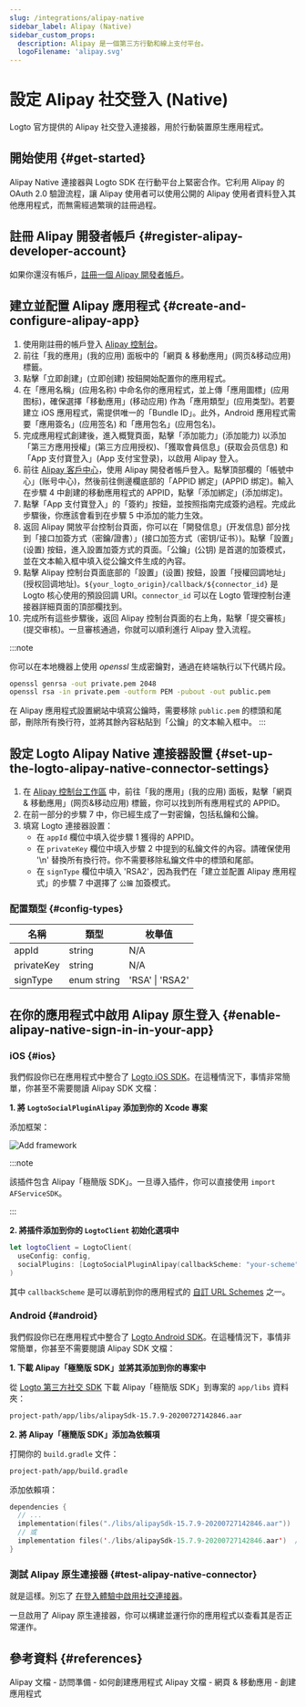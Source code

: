 ```yaml
---
slug: /integrations/alipay-native
sidebar_label: Alipay (Native)
sidebar_custom_props:
  description: Alipay 是一個第三方行動和線上支付平台。
  logoFilename: 'alipay.svg'
---
```



# 設定 Alipay 社交登入 (Native)

Logto 官方提供的 Alipay 社交登入連接器，用於行動裝置原生應用程式。

<GuideTip />

## 開始使用 \{#get-started}

Alipay Native 連接器與 Logto SDK 在行動平台上緊密合作。它利用 Alipay 的 OAuth 2.0 驗證流程，讓 Alipay 使用者可以使用公開的 Alipay 使用者資料登入其他應用程式，而無需經過繁瑣的註冊過程。

## 註冊 Alipay 開發者帳戶 \{#register-alipay-developer-account}

如果你還沒有帳戶，[註冊一個 Alipay 開發者帳戶](https://certifyweb.alipay.com/certify/reg/guide#/)。

## 建立並配置 Alipay 應用程式 \{#create-and-configure-alipay-app}

1. 使用剛註冊的帳戶登入 [Alipay 控制台](https://open.alipay.com/)。
2. 前往「我的應用」(我的应用) 面板中的「網頁 & 移動應用」(网页&移动应用) 標籤。
3. 點擊「立即創建」(立即创建) 按鈕開始配置你的應用程式。
4. 在「應用名稱」(应用名称) 中命名你的應用程式，並上傳「應用圖標」(应用图标)，確保選擇「移動應用」(移动应用) 作為「應用類型」(应用类型)。若要建立 iOS 應用程式，需提供唯一的「Bundle ID」。此外，Android 應用程式需要「應用簽名」(应用签名) 和「應用包名」(应用包名)。
5. 完成應用程式創建後，進入概覽頁面，點擊「添加能力」(添加能力) 以添加「第三方應用授權」(第三方应用授权)、「獲取會員信息」(获取会员信息) 和「App 支付寶登入」(App 支付宝登录)，以啟用 Alipay 登入。
6. 前往 [Alipay 客戶中心](https://b.alipay.com/index2.htm)，使用 Alipay 開發者帳戶登入。點擊頂部欄的「帳號中心」(账号中心)，然後前往側邊欄底部的「APPID 綁定」(APPID 绑定)。輸入在步驟 4 中創建的移動應用程式的 APPID，點擊「添加綁定」(添加绑定)。
7. 點擊「App 支付寶登入」的「簽約」按鈕，並按照指南完成簽約過程。完成此步驟後，你應該會看到在步驟 5 中添加的能力生效。
8. 返回 Alipay 開放平台控制台頁面，你可以在「開發信息」(开发信息) 部分找到「接口加簽方式（密鑰/證書）」(接口加签方式（密钥/证书）)。點擊「設置」(设置) 按鈕，進入設置加簽方式的頁面。「公鑰」(公钥) 是首選的加簽模式，並在文本輸入框中填入從公鑰文件生成的內容。
9. 點擊 Alipay 控制台頁面底部的「設置」(设置) 按鈕，設置「授權回調地址」(授权回调地址)。`${your_logto_origin}/callback/${connector_id}` 是 Logto 核心使用的預設回調 URI。`connector_id` 可以在 Logto 管理控制台連接器詳細頁面的頂部欄找到。
10. 完成所有這些步驟後，返回 Alipay 控制台頁面的右上角，點擊「提交審核」(提交审核)。一旦審核通過，你就可以順利進行 Alipay 登入流程。

:::note

你可以在本地機器上使用 _openssl_ 生成密鑰對，通過在終端執行以下代碼片段。

```bash
openssl genrsa -out private.pem 2048
openssl rsa -in private.pem -outform PEM -pubout -out public.pem
```

在 Alipay 應用程式設置網站中填寫公鑰時，需要移除 `public.pem` 的標頭和尾部，刪除所有換行符，並將其餘內容粘貼到「公鑰」的文本輸入框中。
:::

## 設定 Logto Alipay Native 連接器設置 \{#set-up-the-logto-alipay-native-connector-settings}

1. 在 [Alipay 控制台工作區](https://open.alipay.com/dev/workspace) 中，前往「我的應用」(我的应用) 面板，點擊「網頁 & 移動應用」(网页&移动应用) 標籤，你可以找到所有應用程式的 APPID。
2. 在前一部分的步驟 7 中，你已經生成了一對密鑰，包括私鑰和公鑰。
3. 填寫 Logto 連接器設置：
   - 在 `appId` 欄位中填入從步驟 1 獲得的 APPID。
   - 在 `privateKey` 欄位中填入步驟 2 中提到的私鑰文件的內容。請確保使用 '\n' 替換所有換行符。你不需要移除私鑰文件中的標頭和尾部。
   - 在 `signType` 欄位中填入 'RSA2'，因為我們在「建立並配置 Alipay 應用程式」的步驟 7 中選擇了 `公鑰` 加簽模式。

### 配置類型 \{#config-types}

| 名稱       | 類型        | 枚舉值         |
| ---------- | ----------- | --------------- |
| appId      | string      | N/A             |
| privateKey | string      | N/A             |
| signType   | enum string | 'RSA' \| 'RSA2' |

## 在你的應用程式中啟用 Alipay 原生登入 \{#enable-alipay-native-sign-in-in-your-app}

### iOS \{#ios}

我們假設你已在應用程式中整合了 [Logto iOS SDK](/quick-starts/swift)。在這種情況下，事情非常簡單，你甚至不需要閱讀 Alipay SDK 文檔：

**1. 將 `LogtoSocialPluginAlipay` 添加到你的 Xcode 專案**

添加框架：

<img src="/img/assets/add-framework.png" alt="Add framework" />

:::note

該插件包含 Alipay「極簡版 SDK」。一旦導入插件，你可以直接使用 `import AFServiceSDK`。

:::

**2. 將插件添加到你的 `LogtoClient` 初始化選項中**

```swift
let logtoClient = LogtoClient(
  useConfig: config,
  socialPlugins: [LogtoSocialPluginAlipay(callbackScheme: "your-scheme")]
)
```

其中 `callbackScheme` 是可以導航到你的應用程式的 [自訂 URL Schemes](https://developer.apple.com/documentation/xcode/defining-a-custom-url-scheme-for-your-app) 之一。

### Android \{#android}

我們假設你已在應用程式中整合了 [Logto Android SDK](/quick-starts/android)。在這種情況下，事情非常簡單，你甚至不需要閱讀 Alipay SDK 文檔：

**1. 下載 Alipay「極簡版 SDK」並將其添加到你的專案中**

從 [Logto 第三方社交 SDK](https://github.com/logto-io/social-sdks/blob/master/alipay/android/alipaySdk-15.7.9-20200727142846.aar) 下載 Alipay「極簡版 SDK」到專案的 `app/libs` 資料夾：

```bash
project-path/app/libs/alipaySdk-15.7.9-20200727142846.aar
```

**2. 將 Alipay「極簡版 SDK」添加為依賴項**

打開你的 `build.gradle` 文件：

```bash
project-path/app/build.gradle
```

添加依賴項：

```kotlin
dependencies {
  // ...
  implementation(files("./libs/alipaySdk-15.7.9-20200727142846.aar"))  // kotlin-script
  // 或
  implementation files('./libs/alipaySdk-15.7.9-20200727142846.aar')  // groovy-script
}
```

### 測試 Alipay 原生連接器 \{#test-alipay-native-connector}

就是這樣。別忘了 [在登入體驗中啟用社交連接器](/connectors/social-connectors/#enable-social-sign-in)。

一旦啟用了 Alipay 原生連接器，你可以構建並運行你的應用程式以查看其是否正常運作。

## 參考資料 \{#references}

<Url href="https://opendocs.alipay.com/support/01rau6">
  Alipay 文檔 - 訪問準備 - 如何創建應用程式
</Url>

<Url href="https://opendocs.alipay.com/open/200/105310">
  Alipay 文檔 - 網頁 & 移動應用 - 創建應用程式
</Url>